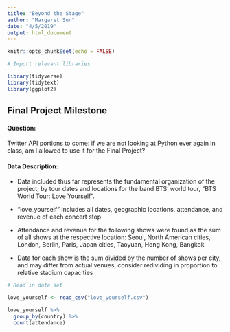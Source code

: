 ```yaml
---
title: "Beyond the Stage"
author: "Margaret Sun"
date: "4/5/2019"
output: html_document
---
```


```r
knitr::opts_chunk$set(echo = FALSE)

# Import relevant libraries

library(tidyverse)
library(tidytext)
library(ggplot2)
```

## Final Project Milestone


#### Question:

Twitter API portions to come: if we are not looking at Python ever again in class, am I allowed to use it for the Final Project? 


#### Data Description: 

* Data included thus far represents the fundamental organization of the project, by tour dates and locations for the band BTS' world tour, "BTS World Tour: Love Yourself". 

* "love_yourself" includes all dates, geographic locations, attendance, and revenue of each concert stop

* Attendance and revenue for the following shows were found as the sum of all shows at the respective location: Seoul, North American cities, London, Berlin, Paris, Japan cities,  Taoyuan, Hong Kong, Bangkok

* Data for each show is the sum divided by the number of shows per city, and may differ from actual venues, consider redividing in proportion to relative stadium capacities

```r

# Read in data set

love_yourself <- read_csv("love_yourself.csv")
```

```r

love_yourself %>% 
  group_by(country) %>% 
  count(attendance)
```